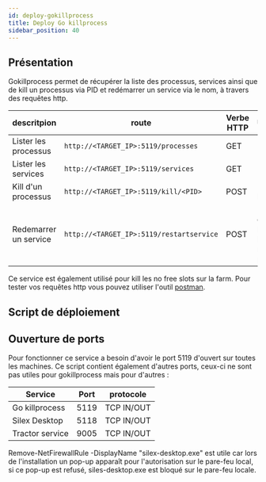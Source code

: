```yaml
---
id: deploy-gokillprocess
title: Deploy Go killprocess
sidebar_position: 40
---
```



## Présentation

Gokillprocess permet de récupérer la liste des processus, services ainsi que de kill un processus via PID et redémarrer un service via le nom,
à travers des requêtes http.

| descritpion           | route                                    | Verbe HTTP | Utilisation                        |
| --------------------- | ---------------------------------------- | ---------- | ---------------------------------- |
| Lister les processus  | `http://<TARGET_IP>:5119/processes`      | GET        |                                    |
| Lister les services   | `http://<TARGET_IP>:5119/services`       | GET        |                                    |
| Kill d'un processus   | `http://<TARGET_IP>:5119/kill/<PID>`     | POST       | PID dans l'url                     |
| Redemarrer un service | `http://<TARGET_IP>:5119/restartservice` | POST       | Name dans body de la requetes post |

Ce service est également utilisé pour kill les no free slots sur la farm.
Pour tester vos requêtes http vous pouvez utiliser l'outil [postman](https://www.postman.com).

## Script de déploiement

<CodeSnippet
  rawUrl="https://raw.githubusercontent.com/ArtFXDev/silex_fog_snapin/main/gokillprocess/go-killprocess.ps1"
  langage="python"
  fileName="go-killprocess.ps1"
/>

## Ouverture de ports

Pour fonctionner ce service a besoin d'avoir le port 5119 d'ouvert sur toutes les machines.
Ce script contient également d'autres ports, ceux-ci ne sont pas utiles pour gokillprocess mais pour d'autres :

| Service         | Port | protocole  |
| --------------- | ---- | ---------- |
| Go killprocess  | 5119 | TCP IN/OUT |
| Silex Desktop   | 5118 | TCP IN/OUT |
| Tractor service | 9005 | TCP IN/OUT |

Remove-NetFirewallRule -DisplayName "silex-desktop.exe" est utile car lors de l'installation un pop-up apparaît pour l'autorisation sur le pare-feu local,
si ce pop-up est refusé, siles-desktop.exe est bloqué sur le pare-feu locale.

<CodeSnippet
  rawUrl="https://raw.githubusercontent.com/ArtFXDev/silex_fog_snapin/main/gokillprocess/go-killprocessopenport.ps1"
  langage="powershell"
  fileName="go-killprocessopenport.ps1"
/>
